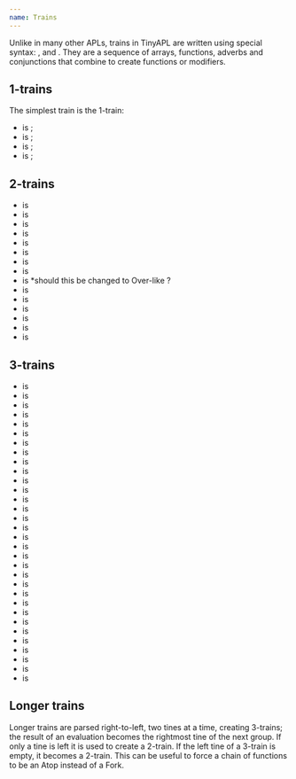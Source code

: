```yaml
---
name: Trains
---
```


Unlike in many other APLs, trains in TinyAPL are written using special syntax: <hl code="⦅" />, <hl code="⋄" /> and <hl code="⦆" />. They are a sequence of arrays, functions, adverbs and conjunctions that combine to create functions or modifiers.

## 1-trains

The simplest train is the 1-train:

* <hl code="⦅x⦆" /> is <hl code="x⍨" />;
* <hl code="⦅F⦆" /> is <hl code="F" />;
* <hl code="u _⦅_A⦆" /> is <hl code="u _A" />;
* <hl code="u _⦅_C_⦆_ v" /> is <hl code="u _C_ v" />;

## 2-trains

* <hl code="⦅x⋄y⦆" /> is <hl code="x⍨" />
* <hl code="⦅x⋄G⦆" /> is <hl code="x∘G" />
* <hl code="⦅F⋄y⦆" /> is <hl code="F∘y" />
* <hl code="⦅F⋄G⦆" /> is <hl code="F⍤G" />
* <hl code="⦅x⋄_A⦆" /> is <hl code="x _A" />
* <hl code="⦅F⋄_A⦆" /> is <hl code="F _A" />
* <hl code="u _⦅_A⋄G⦆" /> is <hl code="(u _A)⍤G" />
* <hl code="u _⦅_A⋄_B⦆" /> is <hl code="(u _A) _B" />
* <hl code="u _⦅_A⋄_C_⦆" /> is <hl code="(u _A) _C_ u" /> *should this be changed to Over-like <hl code="(u _A) _C_ (v _A)" />?
* <hl code="u _⦅x⋄_C_⦆" /> is <hl code="x _C_ u" />
* <hl code="u _⦅F⋄_C_⦆" /> is <hl code="F _C_ u" />
* <hl code="u _⦅_C_⋄y⦆" /> is <hl code="u _C_ y" />
* <hl code="u _⦅_C_⋄G⦆" /> is <hl code="u _C_ G" />
* <hl code="u _⦅_C_⋄_A⦆_ v" /> is <hl code="(u _C_ v) _A" />
* <hl code="u _⦅_C_⋄_D_⦆_ v" /> is <hl code="(u _C_ v)⍤(u _D_ v)" />

## 3-trains

* <hl code="⦅x⋄y⋄z⦆" /> is <hl code="y⍨" />
* <hl code="⦅x⋄y⋄H⦆" /> is <hl code="y⍨" />
* <hl code="⦅F⋄y⋄x⦆" /> is <hl code="y⍨" />
* <hl code="⦅F⋄y⋄H⦆" /> is <hl code="y⍨" />
* <hl code="⦅F⋄G⋄H⦆" /> is <hl code="F«G»H" />
* <hl code="⦅x⋄G⋄H⦆" /> is <hl code="(x∘G)⍤H" />
* <hl code="⦅F⋄G⋄z⦆" /> is <hl code="(G∘z)⍤F" />
* <hl code="⦅x⋄G⋄z⦆" /> is <hl code="(x G z)⍨" />
* <hl code="⦅x⋄_C_⋄z⦆" /> is <hl code="x _C_ z" />
* <hl code="⦅x⋄_C_⋄H⦆" /> is <hl code="x _C_ H" />
* <hl code="⦅F⋄_C_⋄z⦆" /> is <hl code="F _C_ z" />
* <hl code="⦅F⋄_C_⋄H⦆" /> is <hl code="F _C_ H" />
* <hl code="u _⦅_A⋄G⋄H⦆" /> is <hl code="(u _A)«G»H" />
* <hl code="u _⦅_A⋄_B⋄_C⦆" /> is <hl code="((u _A) _B) _C" />
* <hl code="u _⦅x⋄_C_⋄_A⦆" /> is <hl code="x _C_ (u _A)" />
* <hl code="u _⦅F⋄_C_⋄_A⦆" /> is <hl code="F _C_ (u _A)" />
* <hl code="u _⦅_A⋄_C_⋄z⦆" /> is <hl code="(u _A) _C_ z" />
* <hl code="u _⦅_A⋄_C_⋄H⦆" /> is <hl code="(u _A) _C_ H" />
* <hl code="u _⦅F⋄G⋄_C_⦆_ v" /> is <hl code="F«G»(u _C_ v)" />
* <hl code="u _⦅x⋄G⋄_C_⦆_ v" /> is <hl code="(x∘G)⍤(u _C_ v)" />
* <hl code="u _⦅_C_⋄G⋄H⦆_ v" /> is <hl code="(u _C_ v)«G»H" />
* <hl code="u _⦅_C_⋄G⋄_D_⦆_ v" /> is <hl code="(u _C_ v)«G»(u _D_ v)" />
* <hl code="u _⦅_A⋄_B⋄H⦆_ v" /> is <hl code="(u _A)«(v _B)»H" />
* <hl code="u _⦅_C_⋄_A⋄_B⦆_ v" /> is <hl code="((u _C_ v) _A) _B" />
* <hl code="u _⦅x⋄_C_⋄_D_⦆_ v" /> is <hl code="x _C_ (u _D_ v)" />
* <hl code="u _⦅F⋄_C_⋄_D_⦆_ v" /> is <hl code="F _C_ (u _D_ v)" />
* <hl code="u _⦅_A⋄_C_⋄_B⦆_ v" /> is <hl code="(u _A) _C_ (v _B)" />
* <hl code="u _⦅_A⋄_C_⋄_D_⦆ v" /> is <hl code="(u _A) _C_ (u _D_ v)" />
* <hl code="u _⦅_C_⋄_D_⋄z⦆_ v" /> is <hl code="(u _C_ v) _D_ z" />
* <hl code="u _⦅_C_⋄_D_⋄H⦆_ v" /> is <hl code="(u _C_ v) _D_ H" />
* <hl code="u _⦅_C_⋄_D_⋄_A⦆_ v" /> is <hl code="(u _C_ v) _D_ (v _A)" />
* <hl code="u _⦅_C_⋄_D_⋄_E_⦆_ v" /> is <hl code="(u _C_ v) _D_ (u _E_ v)" />

## Longer trains

Longer trains are parsed right-to-left, two tines at a time, creating 3-trains; the result of an evaluation becomes the rightmost tine of the next group. If only a tine is left it is used to create a 2-train. If the left tine of a 3-train is empty, it becomes a 2-train. This can be useful to force a chain of functions to be an Atop instead of a Fork.
